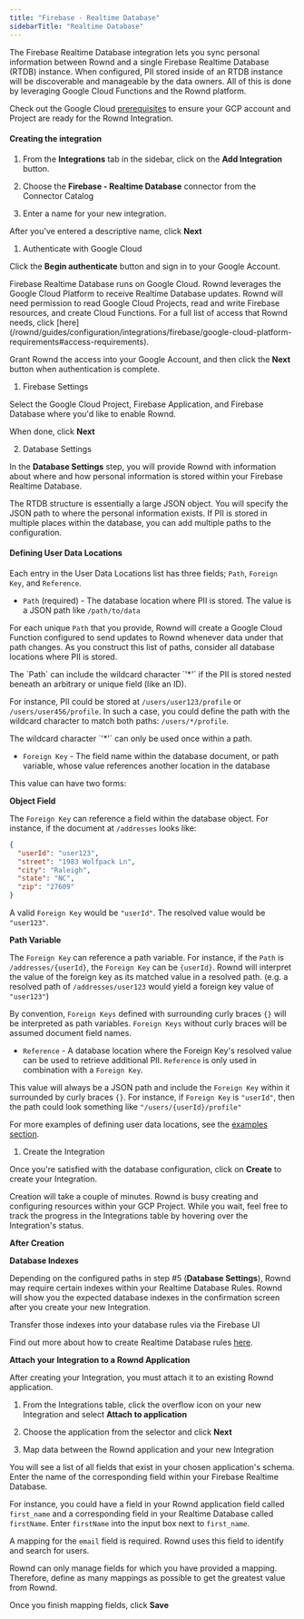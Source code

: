 ```yaml
---
title: "Firebase - Realtime Database"
sidebarTitle: "Realtime Database"
---
```


The Firebase Realtime Database integration lets you sync personal information
between Rownd and a single Firebase Realtime Database (RTDB) instance. When
configured, PII stored inside of an RTDB instance will be discoverable and
manageable by the data owners. All of this is done by leveraging Google Cloud
Functions and the Rownd platform.

Check out the Google Cloud
[prerequisites](/configuration/integrations/firebase/google-cloud-platform-requirements)
to ensure your GCP account and Project are ready for the Rownd Integration.

#### Creating the integration

1. From the **Integrations** tab in the sidebar, click on the **Add
   Integration** button.

2. Choose the **Firebase - Realtime Database** connector from the Connector
   Catalog

3. Enter a name for your new integration.

After you've entered a descriptive name, click **Next**

1.  Authenticate with Google Cloud

Click the **Begin authenticate** button and sign in to your Google Account.

<Note>
Firebase Realtime Database runs on Google Cloud. Rownd leverages the Google
Cloud Platform to receive Realtime Database updates. Rownd will need permission
to read Google Cloud Projects, read and write Firebase resources, and create
Cloud Functions. For a full list of access that Rownd
needs, click
[here](/rownd/guides/configuration/integrations/firebase/google-cloud-platform-requirements#access-requirements).
</Note>

Grant Rownd the access into your Google Account, and then click the **Next**
button when authentication is complete.

1.  Firebase Settings

Select the Google Cloud Project, Firebase Application, and Firebase Database
where you'd like to enable Rownd.

When done, click **Next**

2.  Database Settings

In the **Database Settings** step, you will provide Rownd with information about
where and how personal information is stored within your Firebase Realtime
Database.

The RTDB structure is essentially a large JSON object. You will specify the JSON
path to where the personal information exists. If PII is stored in multiple
places within the database, you can add multiple paths to the configuration.

#### Defining User Data Locations

Each entry in the User Data Locations list has three fields; `Path`,
`Foreign Key`, and `Reference`.

- `Path` (required) - The database location where PII is stored. The value is a
  JSON path like `/path/to/data`

For each unique `Path` that you provide, Rownd will create a Google Cloud
Function configured to send updates to Rownd whenever data under that path
changes. As you construct this list of paths, consider all database locations
where PII is stored.

<Info>
The `Path` can include the wildcard character `'*'` if the PII is stored nested
beneath an arbitrary or unique field (like an ID).

For instance, PII could be stored at `/users/user123/profile` or
`/users/user456/profile`. In such a case, you could define the path with the
wildcard character to match both paths: `/users/*/profile`.

</Info>

<Warning>
  The wildcard character `'*'` can only be used once within a path.
</Warning>

- `Foreign Key` \- The field name within the database document, or path
  variable, whose value references another location in the database

This value can have two forms:

**Object Field**

The `Foreign Key` can reference a field within the database object. For
instance, if the document at `/addresses` looks like:

```json
{
  "userId": "user123",
  "street": "1983 Wolfpack Ln",
  "city": "Raleigh",
  "state": "NC",
  "zip": "27609"
}
```

A valid `Foreign Key` would be `"userId"`. The resolved value would be
`"user123"`.

**Path Variable**

The `Foreign Key` can reference a path variable. For instance, if the `Path` is
`/addresses/{userId}`, the `Foreign Key` can be `{userId}`. Rownd will interpret
the value of the foreign key as its matched value in a resolved path. (e.g. a
resolved path of `/addresses/user123` would yield a foreign key value of
`"user123"`)

By convention, `Foreign Keys` defined with surrounding curly braces `{}` will be
interpreted as path variables. `Foreign Keys` without curly braces will be
assumed document field names.

- `Reference` \- A database location where the Foreign Key's resolved value can
  be used to retrieve additional PII. `Reference` is only used in combination
  with a `Foreign Key`.

This value will always be a JSON path and include the `Foreign Key` within it
surrounded by curly braces `{}`. For instance, if `Foreign Key` is `"userId"`,
then the path could look something like `"/users/{userId}/profile"`

For more examples of defining user data locations, see the
[examples section](/rownd/guides/configuration/integrations/firebase/realtime-database--defining-user-data-locations).

1.  Create the Integration

Once you're satisfied with the database configuration, click on **Create** to
create your Integration.

Creation will take a couple of minutes. Rownd is busy creating and configuring
resources within your GCP Project. While you wait, feel free to track the
progress in the Integrations table by hovering over the Integration's status.

**After Creation**

**Database Indexes**

Depending on the configured paths in step #5 (**Database Settings**), Rownd may
require certain indexes within your Realtime Database Rules. Rownd will show you
the expected database indexes in the confirmation screen after you create your
new Integration.

Transfer those indexes into your database rules via the Firebase UI

Find out more about how to create Realtime Database rules
[here](https://firebase.google.com/docs/database/security/indexing-data).

**Attach your Integration to a Rownd Application**

After creating your Integration, you must attach it to an existing Rownd
application.

1. From the Integrations table, click the overflow icon on your new Integration
   and select **Attach to application**

2. Choose the application from the selector and click **Next**

3. Map data between the Rownd application and your new Integration

You will see a list of all fields that exist in your chosen application's
schema. Enter the name of the corresponding field within your Firebase Realtime
Database.

For instance, you could have a field in your Rownd application field called
`first_name` and a corresponding field in your Realtime Database called
`firstName`. Enter `firstName` into the input box next to `first_name`.

A mapping for the `email` field is required. Rownd uses this field to identify
and search for users.

Rownd can only manage fields for which you have provided a mapping. Therefore,
define as many mappings as possible to get the greatest value from Rownd.

Once you finish mapping fields, click **Save**
